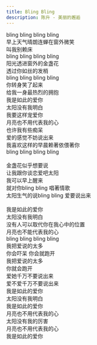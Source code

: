 ```yaml
---
title: Bling Bling
description: 陈升 - 美丽的邂逅
---
```


bling bling bling bling<br />早上天气晴朗连蝉在窗外微笑<br />叫我别赖床<br />bling bling bling bling<br />阳光透进窗外的金盏花<br />透过你如丝的发梢<br />bling bling bling bling<br />你转身笑了起来<br />给我一身最热烈的拥抱<br />我是如此的爱你<br />太阳没有我明白<br />我要这样宠爱你<br />月亮也不用代表我的心<br />也许我有些痴呆<br />爱的感觉不妨说出来<br />我喜欢这样的早晨赖著依偎著你<br />bling bling bling bling<br /><br />金盏花似乎想要说<br />让我跟你谈恋爱吧太阳<br />我可以早上醒来<br />就对你bling bling 唱著情歌<br />太阳生气的说bling bling 爱要说出来<br /><br />我是如此的爱你<br />太阳没有我明白<br />没有人可以取代你在我心中的位置<br />月亮也不能代表我的心<br />bling bling bling bling<br />我把爱说的太多<br />你会吓呆 你会就跑开<br />我把爱说的太多<br />你就会跑开<br />爱她千万不要说出来<br />爱不爱千万不要说出来<br />我是如此的爱你<br />太阳没有我明白<br />我是如此的爱你<br />月亮也不用代表我的心<br />太阳没有我的厉害<br />月亮也不用代表我的心<br />我是如此的爱你